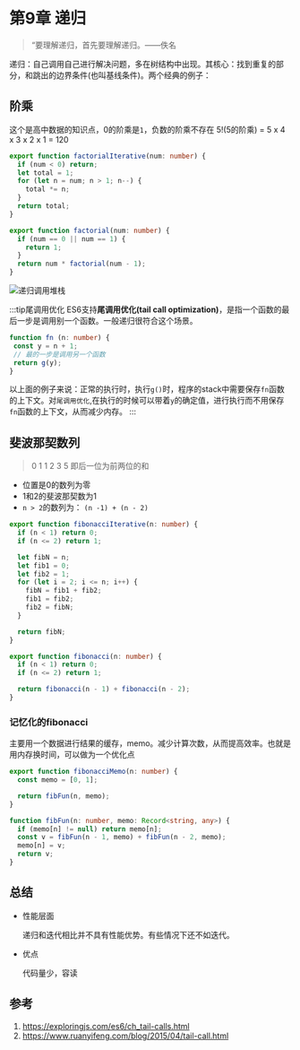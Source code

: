# 第9章 递归

> “要理解递归，首先要理解递归。——佚名

递归：自己调用自己进行解决问题，多在树结构中出现。其核心：找到重复的部分，和跳出的边界条件(也叫基线条件)。两个经典的例子：

## 阶乘

这个是高中数据的知识点，0的阶乘是`1`，负数的阶乘不存在
5!(5的阶乘) = 5 x 4 x 3 x 2 x 1 = 120

``` typescript title="阶乘实现"
export function factorialIterative(num: number) {
  if (num < 0) return;
  let total = 1;
  for (let n = num; n > 1; n--) {
    total *= n;
  }
  return total;
}

export function factorial(num: number) {
  if (num == 0 || num == 1) {
    return 1;
  }
  return num * factorial(num - 1);
}

```
![递归调用堆栈](/recursive.gif)

:::tip尾调用优化
 ES6支持**尾调用优化(tail call optimization)**，是指一个函数的最后一步是调用别一个函数。一般递归很符合这个场景。
 ``` typescript
 function fn (n: number) {
  const y = n + 1;
  // 最的一步是调用另一个函数
  return g(y);
 }
 ```

以上面的例子来说：正常的执行时，执行`g()`时，程序的stack中需要保存`fn`函数的上下文。对`尾调用优化`,在执行的时候可以带着`y`的确定值，进行执行而不用保存`fn`函数的上下文，从而减少内存。
:::
## 斐波那契数列

> 0 1 1 2 3 5 即后一位为前两位的和

- 位置是0的数列为零
- 1和2的斐波那契数为1
- `n > 2`的数列为： `(n -1) + (n - 2)`

```typescript title="斐波那契数列"
export function fibonacciIterative(n: number) {
  if (n < 1) return 0;
  if (n <= 2) return 1;

  let fibN = n;
  let fib1 = 0;
  let fib2 = 1;
  for (let i = 2; i <= n; i++) {
    fibN = fib1 + fib2;
    fib1 = fib2;
    fib2 = fibN;
  }

  return fibN;
}

export function fibonacci(n: number) {
  if (n < 1) return 0;
  if (n <= 2) return 1;

  return fibonacci(n - 1) + fibonacci(n - 2);
}
```

### 记忆化的fibonacci

主要用一个数据进行结果的缓存，memo。减少计算次数，从而提高效率。也就是用内存换时间，可以做为一个优化点

```typescript
export function fibonacciMemo(n: number) {
  const memo = [0, 1];

  return fibFun(n, memo);
}

function fibFun(n: number, memo: Record<string, any>) {
  if (memo[n] != null) return memo[n];
  const v = fibFun(n - 1, memo) + fibFun(n - 2, memo);
  memo[n] = v;
  return v;
}
```

## 总结

- 性能层面

  递归和迭代相比并不具有性能优势。有些情况下还不如迭代。

- 优点

  代码量少，容读

## 参考

1. https://exploringjs.com/es6/ch_tail-calls.html
2. https://www.ruanyifeng.com/blog/2015/04/tail-call.html
